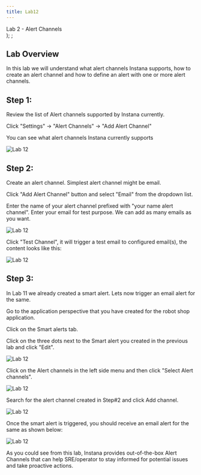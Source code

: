 ```yaml
---
title: Lab12
---
```

  <span>
    Lab 2 - Alert Channels <br />
  </span>
);
;

## Lab Overview

In this lab we will understand what alert channels Instana supports, how to create an alert channel and how to define an alert with one or more alert channels.

## Step 1: 

Review the list of Alert channels supported by Instana currently. 

Click "Settings" -> "Alert Channels" -> "Add Alert Channel" 

You can see what alert channels Instana currently supports 

![Lab 12](../Labs/images/lab12.1.png) 

## Step 2:

Create an alert channel. Simplest alert channel might be email.

Click "Add Alert Channel" button and select "Email" from the dropdown list.

Enter the name of your alert channel prefixed with "your name alert channel". 
Enter your email for test purpose. We can add as many emails as you want.

![Lab 12](../Labs/images/lab12.2.png) 

Click "Test Channel", it will trigger a test email to configured email(s), the content looks like this:

![Lab 12](../Labs/images/lab12.3.png) 

## Step 3:

In Lab 11 we already created a smart alert. Lets now trigger an email alert for the same.

Go to the application perspective that you have created for the robot shop application.

Click on the Smart alerts tab.

Click on the three dots next to the Smart alert you created in the previous lab and click "Edit".

![Lab 12](../Labs/images/lab12.4.png) 

Click on the Alert channels in the left side menu and then click "Select Alert channels".

![Lab 12](../Labs/images/lab12.5.png) 

Search for the alert channel created in Step#2 and click Add channel.

![Lab 12](../Labs/images/lab12.6.png)

Once the smart alert is triggered, you should receive an email alert for the same as shown below:

![Lab 12](../Labs/images/lab12.7.png) 

As you could see from this lab, Instana provides out-of-the-box Alert Channels that can help SRE/operator to stay informed for potential issues and take proactive actions.
